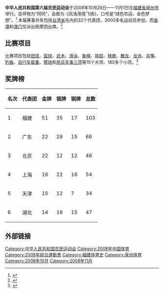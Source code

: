 '''中华人民共和国第六届农民运动会'''于2008年10月26日——11月1日在[[福建省|福建省]][[泉州市|泉州市]]举行。吉祥物为“同同”，会歌为《风浩荡情飞扬》，口号是“绿色农运、金色梦想”。<ref>{{Cite web |url=http://www.fj.xinhuanet.com/6thnyh/ |title=新华网：第六届全国农民运动会赛事报道 |accessdate=2011-08-25 |archive-date=2020-12-08 |archive-url=https://web.archive.org/web/20201208002411/http://www.fj.xinhuanet.com/6thnyh/ |dead-url=no }}</ref>
本届赛事共有包括[[台湾省_(中华人民共和国)|台湾省]]在内的32个代表团，3000多名运动员参加，而[[香港|香港]]和[[澳门|澳门]]仅派出观摩团出席。<ref>{{Cite web |url=http://dzrb.dzwww.com/dzzb/dzzb-tyxw/200810/t20081027_4031020.htm |title=大众网：第六届全国农民运动会在泉州开幕 |access-date=2011-08-25 |archive-url=https://web.archive.org/web/20110812102115/http://dzrb.dzwww.com/dzzb/dzzb-tyxw/200810/t20081027_4031020.htm |archive-date=2011-08-12 |dead-url=yes }}</ref>
==比赛项目==
比赛项目包括[[田径|田径]]、[[篮球|篮球]]、[[武术|武术]]、[[游泳|游泳]]、[[象棋|象棋]]、[[摔跤|摔跤]]、[[秧歌|秧歌]]、[[舞龙|舞龙]]、[[龙舟|龙舟]]、[[风筝|风筝]]、[[钓鱼|钓鱼]]、[[自行车载重|自行车载重]]、[[毽球|毽球]]和[[民兵军事三项|民兵军事三项]]等15个大项、180多个小项。<ref>{{Cite web |url=http://www.fj.xinhuanet.com/news/2007-08/07/content_14438777.htm |title=竞赛项目及比赛场地 |accessdate=2011-08-25 |archive-date=2016-03-04 |archive-url=https://web.archive.org/web/20160304102456/http://www.fj.xinhuanet.com/news/2007-08/07/content_14438777.htm |dead-url=no }}</ref>
==奖牌榜==
{| class="wikitable"
|-
! 名次 !! 代表团 !! 金牌 !! 银牌 !! 铜牌 !! 总数
|-
| 1 || 福建 || 51 || 35 || 17 || 103
|-
| 2 || 广东 || 22 || 29 || 15 || 66
|-
| 3 || 北京 || 22 || 12 || 12 || 46
|-
| 4 || 上海 || 16 || 22 || 16 || 54
|-
| 5 || 天津 || 15 || 12 || 7 || 34
|-
| 6 || 湖北 || 14 || 18 || 15 || 47
|}

==外部链接==
{{Reflist}}

{{中华人民共和国农民运动会}}
[[Category:中华人民共和国农民运动会|Category:中华人民共和国农民运动会]]
[[Category:2008年中国体育|Category:2008年中国体育]]
[[Category:2008年綜合運動會|Category:2008年綜合運動會]]
[[Category:福建体育史|Category:福建体育史]]
[[Category:泉州体育|Category:泉州体育]]
[[Category:2008年10月|Category:2008年10月]]
[[Category:2008年11月|Category:2008年11月]]